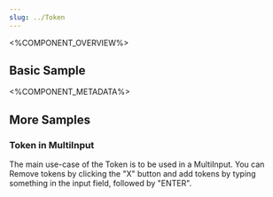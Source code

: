 ```yaml
---
slug: ../Token
---
```



<%COMPONENT_OVERVIEW%>

## Basic Sample
<Basic />

<%COMPONENT_METADATA%>

## More Samples

### Token in MultiInput
The main use-case of the Token is to be used in a MultiInput.
You can Remove tokens by clicking the "X" button and add tokens
by typing something in the input field, followed by "ENTER".

<TokenInMultiInput/>